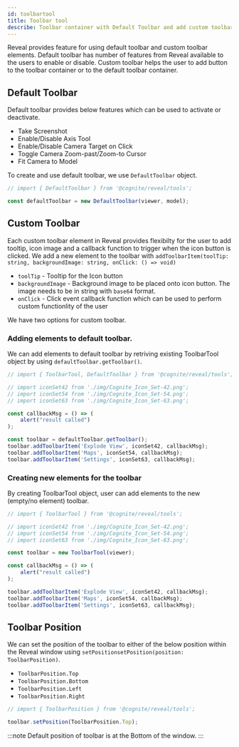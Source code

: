```yaml
---
id: toolbartool
title: Toolbar tool
describe: Toolbar container with Default Toolbar and add custom toolbar items to access features within Reveal. 
---
```



Reveal provides feature for using default toolbar and custom toolbar elements. Default toolbar has number of features from Reveal available to the users to enable or disable.
Custom toolbar helps the user to add button to the toolbar container or to the default toolbar container.

<DemoWrapper name="Cognite3DViewerDemo" />

## Default Toolbar
Default toolbar provides below features which can be used to activate or deactivate.
- Take Screenshot
- Enable/Disable Axis Tool
- Enable/Disable Camera Target on Click
- Toggle Camera Zoom-past/Zoom-to Cursor
- Fit Camera to Model

To create and use default toolbar, we use `DefaultToolbar` object.

```js runnable
// import { DefaultToolbar } from '@cognite/reveal/tools';

const defaultToolbar = new DefaultToolbar(viewer, model);
```

## Custom Toolbar
Each custom toolbar element in Reveal provides flexibilty for the user to add tooltip, icon image and a callback function to trigger when the icon button is clicked.
We add a new element to the toolbar with `addToolbarItem(toolTip: string, backgroundImage: string, onClick: () => void)`
- `toolTip` - Tooltip for the Icon button
- `backgroundImage` - Background image to be placed onto icon button. The image needs to be in string with `base64` format.
- `onClick` - Click event callback function which can be used to perform custom functionlity of the user

We have two options for custom toolbar.
### Adding elements to default toolbar.
We can add elements to default toolbar by retriving existing ToolbarTool object by using `defaultToolbar.getToolbar()`.

```jsx
// import { ToolbarTool, DefaultToolbar } from '@cognite/reveal/tools';

// import iconSet42 from './img/Cognite_Icon_Set-42.png';
// import iconSet54 from './img/Cognite_Icon_Set-54.png';
// import iconSet63 from './img/Cognite_Icon_Set-63.png';

const callbackMsg = () => (
    alert("result called")
);

const toolbar = defaultToolbar.getToolbar();
toolbar.addToolbarItem('Explode View', iconSet42, callbackMsg);
toolbar.addToolbarItem('Maps', iconSet54, callbackMsg);
toolbar.addToolbarItem('Settings', iconSet63, callbackMsg);
```

### Creating new elements for the toolbar
By creating ToolbarTool object, user can add elements to the new (empty/no element) toolbar.

```jsx
// import { ToolbarTool } from '@cognite/reveal/tools';

// import iconSet42 from './img/Cognite_Icon_Set-42.png';
// import iconSet54 from './img/Cognite_Icon_Set-54.png';
// import iconSet63 from './img/Cognite_Icon_Set-63.png';

const toolbar = new ToolbarTool(viewer);

const callbackMsg = () => (
    alert("result called")
);

toolbar.addToolbarItem('Explode View', iconSet42, callbackMsg);
toolbar.addToolbarItem('Maps', iconSet54, callbackMsg);
toolbar.addToolbarItem('Settings', iconSet63, callbackMsg);
```

## Toolbar Position
We can set the position of the toolbar to either of the below position within the Reveal window using `setPositionsetPosition(position: ToolbarPosition)`.
- `ToolbarPosition.Top`
- `ToolbarPosition.Bottom`
- `ToolbarPosition.Left`
- `ToolbarPosition.Right`

```jsx
// import { ToolbarPosition } from '@cognite/reveal/tools';

toolbar.setPosition(ToolbarPosition.Top);
```
:::note
Default position of toolbar is at the Bottom of the window.
:::